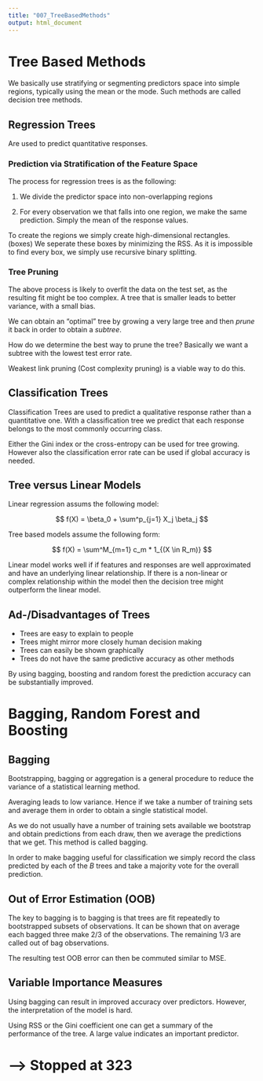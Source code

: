 ```yaml
---
title: "007_TreeBasedMethods"
output: html_document
---
```


# Tree Based Methods

We basically use stratifying or segmenting predictors space into simple regions, typically using the mean or the mode. Such methods are called decision tree methods. 

## Regression Trees

Are used to predict quantitative responses.

### Prediction via Stratification of the Feature Space

The process for regression trees is as the following:

1. We divide the predictor space into non-overlapping regions

2. For every observation we that falls into one region, we make the same prediction. Simply the mean of the response values.

To create the regions we simply create high-dimensional rectangles. (boxes) We seperate these boxes by minimizing the RSS. As it is impossible to find every box, we simply use recursive binary splitting. 

### Tree Pruning

The above process is likely to overfit the data on the test set, as the resulting fit might be too complex. A tree that is smaller leads to better variance, with a small bias. 

We can obtain an "optimal" tree by growing a very large tree and then *prune* it back in order to obtain a *subtree*. 

How do we determine the best way to prune the tree? Basically we want a subtree with the lowest test error rate. 

Weakest link pruning (Cost complexity pruning) is a viable way to do this. 

## Classification Trees

Classification Trees are used to predict a qualitative response rather than a quantitative one. With a classification tree we predict that each response belongs to the most commonly occurring class. 

Either the Gini index or the cross-entropy can be used for tree growing. However also the classification error rate can be used if global accuracy is needed. 

## Tree versus Linear Models

Linear regression assums the following model:

$$
f(X) = \beta_0 + \sum^p_{j=1} X_j \beta_j
$$

Tree based models assume the following form:

$$
f(X) = \sum^M_{m=1} c_m * 1_{(X \in R_m)}
$$

Linear model works well if if features and responses are well approximated and have an underlying linear relationship. If there is a non-linear or complex relationship within the model then the decision tree might outperform the linear model. 

## Ad-/Disadvantages of Trees

* Trees are easy to explain to people
* Trees might mirror more closely human decision making
* Trees can easily be shown graphically
* Trees do not have the same predictive accuracy as other methods

By using bagging, boosting and random forest the prediction accuracy can be substantially improved.

# Bagging, Random Forest and Boosting

## Bagging

Bootstrapping, bagging or aggregation is a general procedure to reduce the variance of a statistical learning method. 

Averaging leads to low variance. Hence if we take a number of training sets and average them in order to obtain a single statistical model.

As we do not usually have a number of training sets available we bootstrap and obtain predictions from each draw, then we average the predictions that we get. This method is called bagging. 

In order to make bagging useful for classification we simply record the class predicted by each of the $B$ trees and take a majority vote for the overall prediction. 

## Out of Error Estimation (OOB)

The key to bagging is to bagging is that trees are fit repeatedly to bootstrapped subsets of observations. It can be shown that on average each bagged three make 2/3 of the observations. The remaining 1/3 are called out of bag observations. 

The resulting test OOB error can then be commuted similar to MSE. 

## Variable Importance Measures

Using bagging can result in improved accuracy over predictors. However, the interpretation of the model is hard. 

Using RSS or the Gini coefficient one can get a summary of the performance of the tree. A large value indicates an important predictor.









# --> Stopped at 323